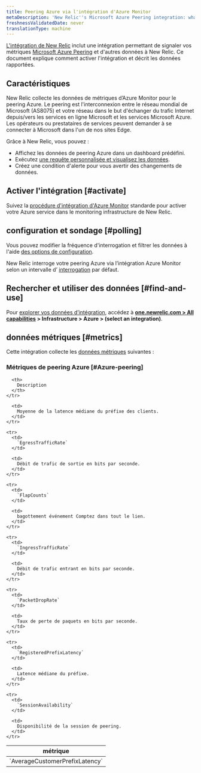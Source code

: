 ```yaml
---
title: Peering Azure via l'intégration d'Azure Monitor
metaDescription: 'New Relic''s Microsoft Azure Peering integration: what data it reports and how to enable it.'
freshnessValidatedDate: never
translationType: machine
---
```


[L&apos;intégration de New Relic](/docs/infrastructure/introduction-infra-monitoring) inclut une intégration permettant de signaler vos métriques [Microsoft Azure Peering](https://learn.microsoft.com/en-in/azure/internet-peering/) et d&apos;autres données à New Relic. Ce document explique comment activer l&apos;intégration et décrit les données rapportées.

## Caractéristiques

New Relic collecte les données de métriques d’Azure Monitor pour le peering Azure. Le peering est l&apos;interconnexion entre le réseau mondial de Microsoft (AS8075) et votre réseau dans le but d&apos;échanger du trafic Internet depuis/vers les services en ligne Microsoft et les services Microsoft Azure. Les opérateurs ou prestataires de services peuvent demander à se connecter à Microsoft dans l&apos;un de nos sites Edge.

Grâce à New Relic, vous pouvez :

* Affichez les données de peering Azure dans un dashboard prédéfini.
* Exécutez [une requête personnalisée et visualisez les données](/docs/infrastructure/integrations-getting-started/getting-started/use-integration-data-new-relic-insights).
* Créez une condition d&apos;alerte pour vous avertir des changements de données.

## Activer l&apos;intégration [#activate]

Suivez la [procédure d&apos;intégration d'Azure Monitor](/docs/infrastructure/microsoft-azure-integrations/azure-integrations-list/azure-monitor) standarde pour activer votre Azure service dans le monitoring infrastructure de New Relic.

## configuration et sondage [#polling]

Vous pouvez modifier la fréquence d&apos;interrogation et filtrer les données à l&apos;aide [des options de configuration](/docs/infrastructure/microsoft-azure-integrations/azure-integrations-list/azure-monitor/#settings).

New Relic interroge votre peering Azure via l’intégration Azure Monitor selon un intervalle d’ [interrogation](/docs/infrastructure/microsoft-azure-integrations/azure-integrations-list/azure-monitor/#settings) par défaut.

## Rechercher et utiliser des données [#find-and-use]

Pour [explorer vos données d’intégration](/docs/infrastructure/integrations/find-use-infrastructure-integration-data), accédez à <DNT>**[one.newrelic.com &gt; All capabilities](https://one.newrelic.com/all-capabilities) &gt; Infrastructure &gt; Azure &gt; (select an integration)**</DNT>.

## données métriques [#metrics]

Cette intégration collecte les [données métriques](/docs/infrastructure/integrations-getting-started/getting-started/understand-integration-data-data-types#metric) suivantes :

### Métriques de peering Azure [#Azure-peering]

<table>
  <thead>
    <tr>
      <th style={{ width: "300px" }}>
        métrique
      </th>

      <th>
        Description
      </th>
    </tr>
  </thead>

  <tbody>
    <tr>
      <td>
        `AverageCustomerPrefixLatency`
      </td>

      <td>
        Moyenne de la latence médiane du préfixe des clients.
      </td>
    </tr>

    <tr>
      <td>
        `EgressTrafficRate`
      </td>

      <td>
        Débit de trafic de sortie en bits par seconde.
      </td>
    </tr>

    <tr>
      <td>
        `FlapCounts`
      </td>

      <td>
        bagottement événement Comptez dans tout le lien.
      </td>
    </tr>

    <tr>
      <td>
        `IngressTrafficRate`
      </td>

      <td>
        Débit de trafic entrant en bits par seconde.
      </td>
    </tr>

    <tr>
      <td>
        `PacketDropRate`
      </td>

      <td>
        Taux de perte de paquets en bits par seconde.
      </td>
    </tr>

    <tr>
      <td>
        `RegisteredPrefixLatency`
      </td>

      <td>
        Latence médiane du préfixe.
      </td>
    </tr>

    <tr>
      <td>
        `SessionAvailability`
      </td>

      <td>
        Disponibilité de la session de peering.
      </td>
    </tr>
  </tbody>
</table>
